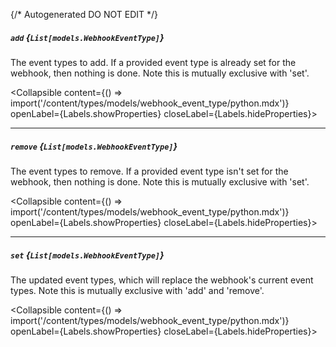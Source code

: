 {/* Autogenerated DO NOT EDIT  */}

##### `add` *{`List[models.WebhookEventType]`}*
The event types to add. If a provided event type is already set for
the webhook, then nothing is done. Note this is mutually exclusive
with 'set'.

<Collapsible content={() => import('/content/types/models/webhook_event_type/python.mdx')} openLabel={Labels.showProperties} closeLabel={Labels.hideProperties}>
</Collapsible>

---
##### `remove` *{`List[models.WebhookEventType]`}*
The event types to remove. If a provided event type isn't set for
the webhook, then nothing is done. Note this is mutually exclusive
with 'set'.

<Collapsible content={() => import('/content/types/models/webhook_event_type/python.mdx')} openLabel={Labels.showProperties} closeLabel={Labels.hideProperties}>
</Collapsible>

---
##### `set` *{`List[models.WebhookEventType]`}*
The updated event types, which will replace the webhook's current
event types. Note this is mutually exclusive with 'add' and
'remove'.

<Collapsible content={() => import('/content/types/models/webhook_event_type/python.mdx')} openLabel={Labels.showProperties} closeLabel={Labels.hideProperties}>
</Collapsible>


